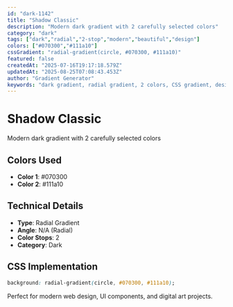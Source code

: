 ```yaml
---
id: "dark-1142"
title: "Shadow Classic"
description: "Modern dark gradient with 2 carefully selected colors"
category: "dark"
tags: ["dark","radial","2-stop","modern","beautiful","design"]
colors: ["#070300","#111a10"]
cssGradient: "radial-gradient(circle, #070300, #111a10)"
featured: false
createdAt: "2025-07-16T19:17:18.579Z"
updatedAt: "2025-08-25T07:08:43.453Z"
author: "Gradient Generator"
keywords: "dark gradient, radial gradient, 2 colors, CSS gradient, design, #070300, #111a10"
---
```


# Shadow Classic

Modern dark gradient with 2 carefully selected colors

## Colors Used
- **Color 1**: #070300
- **Color 2**: #111a10

## Technical Details
- **Type**: Radial Gradient
- **Angle**: N/A (Radial)
- **Color Stops**: 2
- **Category**: Dark

## CSS Implementation
```css
background: radial-gradient(circle, #070300, #111a10);
```

Perfect for modern web design, UI components, and digital art projects.
